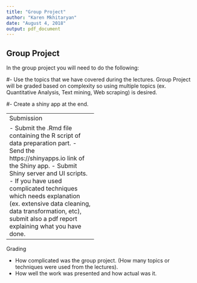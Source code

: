 ```yaml
---
title: "Group Project"
author: "Karen Mkhitaryan"
date: "August 4, 2018"
output: pdf_document
---
```


Group Project
-----------------------

In the group project you will need to do the following:

#- Use the topics that we have covered during the lectures.
    Group Project will be graded based on complexity so using multiple topics (ex. Quantitative     Analysis, Text mining, Web scraping) is desired.

#- Create a shiny app at the end.

--------------------------------
Submission

- Submit the .Rmd file containing the R script of data preparation part.
- Send the https://shinyapps.io link of the Shiny app.
- Submit Shiny server and UI scripts.
- If you have used complicated techniques which needs explanation (ex. extensive data            cleaning, data transformation, etc), submit also a pdf report explaining what you have done.


----------------------
Grading

- How complicated was the group project. (How many topics or techniques were used from           the lectures).
- How well the work was presented and how actual was it.

